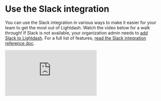 

# Use the Slack integration

You can use the Slack integration in various ways to make it easier for your team to get the most out of Lightdash. Watch the video below for a walk through! If Slack is not available, your organization admin needs to [add Slack to Lightdash](guides/adding-slack-integration.mdx). For a full list of features, [read the Slack integration reference doc](/references/slack-integration.mdx).

<div
  style={{ position: "relative", paddingBottom: "64.98194945848375%", height: 0}}>
  <iframe
    src="https://www.loom.com/embed/5ba2d4b3ad8445b18e1ad233a4c0f930?sid=934496c3-959b-433a-809d-0d19d1a1081d"
    frameborder="0" 
    webkitallowfullscreen 
    mozallowfullscreen 
    allowfullscreen
    style={{position: "absolute", top: 0, left: 0, width: "100%", height: "100%"}}
    >
  </iframe>
</div>
